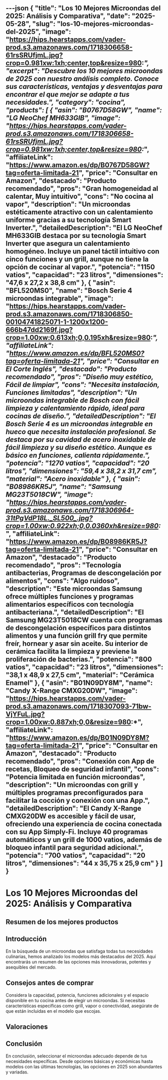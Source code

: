 ---json
{
  "title": "Los 10 Mejores Microondas del 2025: Análisis y Comparativa",
  "date": "2025-05-28",
  "slug": "los-10-mejores-microondas-del-2025",
  "image": "https://hips.hearstapps.com/vader-prod.s3.amazonaws.com/1718306658-61rsSRUfjmL.jpg?crop=0.981xw:1xh;center,top&resize=980:*",
  "excerpt": "Descubre los 10 mejores microondas de 2025 con nuestro análisis completo. Conoce sus características, ventajas y desventajas para encontrar el que mejor se adapte a tus necesidades.",
  "category": "cocina",
  "products": [
    {
      "asin": "B0767D58GW",
      "name": "LG NeoChef MH633GIB",
      "image": "https://hips.hearstapps.com/vader-prod.s3.amazonaws.com/1718306658-61rsSRUfjmL.jpg?crop=0.981xw:1xh;center,top&resize=980:*",
      "affiliateLink": "https://www.amazon.es/dp/B0767D58GW?tag=oferta-limitada-21",
      "price": "Consultar en Amazon",
      "destacado": "Producto recomendado",
      "pros": "Gran homogeneidad al calentar, Muy intuitivo",
      "cons": "No cocina al vapor",
      "description": "Un microondas estéticamente atractivo con un calentamiento uniforme gracias a su tecnología Smart Inverter.",
      "detailedDescription": "El LG NeoChef MH633GIB destaca por su tecnología Smart Inverter que asegura un calentamiento homogéneo. Incluye un panel táctil intuitivo con cinco funciones y un grill, aunque no tiene la opción de cocinar al vapor.",
      "potencia": "1150 vatios",
      "capacidad": "23 litros",
      "dimensiones": "47,6 x 27,2 x 38,8 cm"
    },
    {
      "asin": "BFL520MS0",
      "name": "Bosch Serie 4 microondas integrable",
      "image": "https://hips.hearstapps.com/vader-prod.s3.amazonaws.com/1718306850-00104741825071-1-1200x1200-666b47dd2169f.jpg?crop=1.00xw:0.613xh;0,0.195xh&resize=980:*",
      "affiliateLink": "https://www.amazon.es/dp/BFL520MS0?tag=oferta-limitada-21",
      "price": "Consultar en El Corte Inglés",
      "destacado": "Producto recomendado",
      "pros": "Diseño muy estético, Fácil de limpiar",
      "cons": "Necesita instalación, Funciones limitadas",
      "description": "Un microondas integrable de Bosch con fácil limpieza y calentamiento rápido, ideal para cocinas de diseño.",
      "detailedDescription": "El Bosch Serie 4 es un microondas integrable en hueco que necesita instalación profesional. Se destaca por su cavidad de acero inoxidable de fácil limpieza y su diseño estético. Aunque es básico en funciones, calienta rápidamente.",
      "potencia": "1270 vatios",
      "capacidad": "20 litros",
      "dimensiones": "59,4 x 38,2 x 31,7 cm",
      "material": "Acero inoxidable"
    },
    {
      "asin": "B08986KR5J",
      "name": "Samsung MG23T5018CW",
      "image": "https://hips.hearstapps.com/vader-prod.s3.amazonaws.com/1718306964-31tPgVdP18L._SL500_.jpg?crop=1.00xw:0.922xh;0,0.0360xh&resize=980:*",
      "affiliateLink": "https://www.amazon.es/dp/B08986KR5J?tag=oferta-limitada-21",
      "price": "Consultar en Amazon",
      "destacado": "Producto recomendado",
      "pros": "Tecnología antibacterias, Programas de descongelación por alimentos",
      "cons": "Algo ruidoso",
      "description": "Este microondas Samsung ofrece múltiples funciones y programas alimentarios específicos con tecnología antibacteriana.",
      "detailedDescription": "El Samsung MG23T5018CW cuenta con programas de descongelación específicos para distintos alimentos y una función grill fry que permite freír, hornear y asar sin aceite. Su interior de cerámica facilita la limpieza y previene la proliferación de bacterias.",
      "potencia": "800 vatios",
      "capacidad": "23 litros",
      "dimensiones": "38,1 x 48,9 x 27,5 cm",
      "material": "Cerámica Enamel"
    },
    {
      "asin": "B01N09DY8M",
      "name": "Candy X-Range CMXG20DW",
      "image": "https://hips.hearstapps.com/vader-prod.s3.amazonaws.com/1718307093-71bw-VjYFuL.jpg?crop=1.00xw:0.887xh;0,0&resize=980:*",
      "affiliateLink": "https://www.amazon.es/dp/B01N09DY8M?tag=oferta-limitada-21",
      "price": "Consultar en Amazon",
      "destacado": "Producto recomendado",
      "pros": "Conexión con App de recetas, Bloqueo de seguridad infantil",
      "cons": "Potencia limitada en función microondas",
      "description": "Un microondas con grill y múltiples programas preconfigurados para facilitar la cocción y conexión con una App.",
      "detailedDescription": "El Candy X-Range CMXG20DW es accesible y fácil de usar, ofreciendo una experiencia de cocina conectada con su App Simply-Fi. Incluye 40 programas automáticos y un grill de 1000 vatios, además de bloqueo infantil para seguridad adicional.",
      "potencia": "700 vatios",
      "capacidad": "20 litros",
      "dimensiones": "44 x 35,75 x 25,9 cm"
    }
  ]
}
---


# Los 10 Mejores Microondas del 2025: Análisis y Comparativa

## Resumen de los mejores productos

<ProductRankingTable products={products} />

## Introducción

En la búsqueda de un microondas que satisfaga todas tus necesidades culinarias, hemos analizado los modelos más destacados del 2025. Aquí encontrarás un resumen de las opciones más innovadoras, potentes y asequibles del mercado.

## Consejos antes de comprar

Considera la capacidad, potencia, funciones adicionales y el espacio disponible en tu cocina antes de elegir un microondas. Si necesitas características específicas como grill, vapor o conectividad, asegúrate de que están incluidas en el modelo que escojas.

## Valoraciones

<ProductDetailCard product={products[0]} />

<ProductDetailCard product={products[1]} />

<ProductDetailCard product={products[2]} />

<ProductDetailCard product={products[3]} />

## Conclusión

En conclusión, seleccionar el microondas adecuado depende de tus necesidades específicas. Desde opciones básicas y económicas hasta modelos con las últimas tecnologías, las opciones en 2025 son abundantes y variadas.
